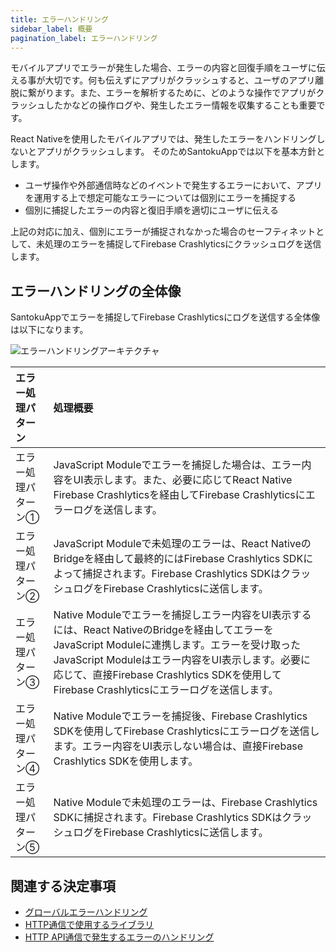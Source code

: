 ```yaml
---
title: エラーハンドリング
sidebar_label: 概要
pagination_label: エラーハンドリング
---
```


モバイルアプリでエラーが発生した場合、エラーの内容と回復手順をユーザに伝える事が大切です。何も伝えずにアプリがクラッシュすると、ユーザのアプリ離脱に繋がります。また、エラーを解析するために、どのような操作でアプリがクラッシュしたかなどの操作ログや、発生したエラー情報を収集することも重要です。

React Nativeを使用したモバイルアプリでは、発生したエラーをハンドリングしないとアプリがクラッシュします。
そのためSantokuAppでは以下を基本方針とします。

- ユーザ操作や外部通信時などのイベントで発生するエラーにおいて、アプリを運用する上で想定可能なエラーについては個別にエラーを捕捉する
- 個別に捕捉したエラーの内容と復旧手順を適切にユーザに伝える

上記の対応に加え、個別にエラーが捕捉されなかった場合のセーフティネットとして、未処理のエラーを捕捉してFirebase Crashlyticsにクラッシュログを送信します。

## エラーハンドリングの全体像

SantokuAppでエラーを捕捉してFirebase Crashlyticsにログを送信する全体像は以下になります。

![エラーハンドリングアーキテクチャ](error-handling-architecture.drawio.png)

| エラー処理パターン | 処理概要 |
|:--|:--|
|エラー処理パターン①|JavaScript Moduleでエラーを捕捉した場合は、エラー内容をUI表示します。また、必要に応じてReact Native Firebase Crashlyticsを経由してFirebase Crashlyticsにエラーログを送信します。|
|エラー処理パターン②|JavaScript Moduleで未処理のエラーは、React NativeのBridgeを経由して最終的にはFirebase Crashlytics SDKによって捕捉されます。Firebase Crashlytics SDKはクラッシュログをFirebase Crashlyticsに送信します。|
|エラー処理パターン③|Native Moduleでエラーを捕捉しエラー内容をUI表示するには、React NativeのBridgeを経由してエラーをJavaScript Moduleに連携します。エラーを受け取ったJavaScript Moduleはエラー内容をUI表示します。必要に応じて、直接Firebase Crashlytics SDKを使用してFirebase Crashlyticsにエラーログを送信します。|
|エラー処理パターン④|Native Moduleでエラーを捕捉後、Firebase Crashlytics SDKを使用してFirebase Crashlyticsにエラーログを送信します。エラー内容をUI表示しない場合は、直接Firebase Crashlytics SDKを使用します。|
|エラー処理パターン⑤|Native Moduleで未処理のエラーは、Firebase Crashlytics SDKに捕捉されます。Firebase Crashlytics SDKはクラッシュログをFirebase Crashlyticsに送信します。|

## 関連する決定事項

- [グローバルエラーハンドリング](../../decisions/adr-001-error-handling.mdx)
- [HTTP通信で使用するライブラリ](../../decisions/adr-002-http-api-libraries.mdx)
- [HTTP API通信で発生するエラーのハンドリング](../../decisions/adr-003-http-api-error-handling.mdx)
